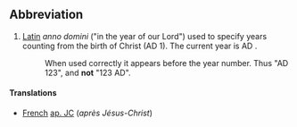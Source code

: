 ==Abbreviation==

#[[Latin]] ''anno domini'' ("in the year of our Lord") used to specify years counting from the birth of Christ (AD 1). The current year is AD {{CURRENTYEAR}}.  
#:When used correctly it appears before the year number.  Thus "AD 123", and '''not''' "123 AD".

====Translations====

*[[French]] [[ap. JC]] (''après Jésus-Christ'')